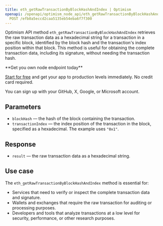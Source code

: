 ---
title: eth_getRawTransactionByBlockHashAndIndex | Optimism
openapi: /openapi/optimism_node_api/eth_getRawTransactionByBlockHashAndIndex.json
  POST /efb0a5eccd2caa5135eb54eba6f7f300
---

Optimism API method `eth_getRawTransactionByBlockHashAndIndex` retrieves the raw transaction data as a hexadecimal string for a transaction in a specific block, identified by the block hash and the transaction's index position within that block. This method is useful for obtaining the complete transaction data, including its signature, without needing the transaction hash.

<Check>
**Get you own node endpoint today**

[Start for free](https://console.chainstack.com/) and get your app to production levels immediately. No credit card required.

You can sign up with your GitHub, X, Google, or Microsoft account.
</Check>


## Parameters

* `blockHash` — the hash of the block containing the transaction.
* `transactionIndex` — the index position of the transaction in the block, specified as a hexadecimal. The example uses `"0x1"`.

## Response

* `result` — the raw transaction data as a hexadecimal string.

## Use case

The `eth_getRawTransactionByBlockHashAndIndex` method is essential for:

* Services that need to verify or inspect the complete transaction data and signature.
* Wallets and exchanges that require the raw transaction for auditing or processing purposes.
* Developers and tools that analyze transactions at a low level for security, performance, or other research purposes.
